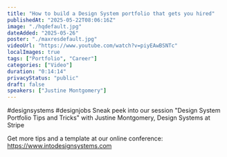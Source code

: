 ```yaml
---
title: "How to build a Design System portfolio that gets you hired"
publishedAt: "2025-05-22T08:06:16Z"
image: "./hqdefault.jpg"
dateAdded: "2025-05-26"
poster: "./maxresdefault.jpg"
videoUrl: "https://www.youtube.com/watch?v=piyEAwBSNTc"
localImages: true
tags: ["Portfolio", "Career"]
categories: ["Video"]
duration: "0:14:14"
privacyStatus: "public"
draft: false
speakers: ["Justine Montgomery"]
---
```

#designsystems #designjobs 
Sneak peek into our session "Design System Portfolio Tips and Tricks" with Justine Montgomery, Design Systems at Stripe

Get more tips and a template at our online conference:
https://www.intodesignsystems.com
